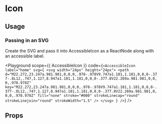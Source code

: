 
# Icon
<Description of={AccessibleIcon} />

## Usage
### Passing in an SVG
Create the SVG and pass it into AccessibleIcon as a ReactNode along with an accessible label.

<Playground
  scope={{ AccessibleIcon }}
  code={`
    <AccessibleIcon
      label="home"
      svg={
        <svg width="24px" height="24px">
          <path
            d="M22.272,23.247a.981.981,0,0,0,.978-.978V9.747a1.181,1.181,0,0,0-.377-.8L12,.747,1.127,8.947a1.181,1.181,0,0,0-.377.8V22.269a.981.981,0,0,0,.978.978Z"
            key="M22.272,23.247a.981.981,0,0,0,.978-.978V9.747a1.181,1.181,0,0,0-.377-.8L12,.747,1.127,8.947a1.181,1.181,0,0,0-.377.8V22.269a.981.981,0,0,0,.978.978Z"
            fill="none"
            stroke="#000"
            strokeLinecap="round"
            strokeLinejoin="round"
            strokeWidth="1.5"
          />
        </svg>
      }
    />
  `}
/>

## Props
<Props of={AccessibleIcon} />
